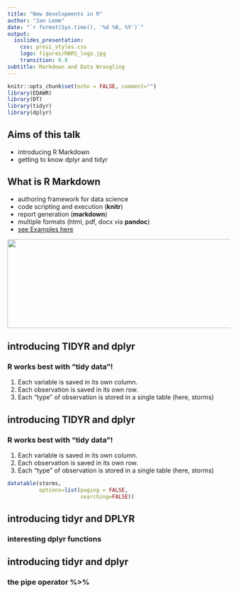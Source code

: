 ```yaml
---
title: "New developments in R"
author: "Jan Lemm"
date: "`r format(Sys.time(), '%d %B, %Y')`"
output:
  ioslides_presentation:
    css: presi_styles.css
    logo: figures/MARS_logo.jpg
    transition: 0.8
subtitle: Markdown and Data Wrangling
---
```


```r
knitr::opts_chunk$set(echo = FALSE, comment="")
library(EDAWR)
library(DT)
library(tidyr)
library(dplyr)
```

<!-- link to the presentation -->
<!-- https://janldue.github.io/presi_markdown_dwrangling/Presi_Markdown_wrangling.html -->


## Aims of this talk

- introducing R Markdown
- getting to know dplyr and tidyr

## What is R Markdown

- authoring framework for data science
- code scripting and execution (**knitr**)
- report generation (**markdown**)
- multiple formats (html, pdf, docx via **pandoc**)
- [see Examples here](http://rmarkdown.rstudio.com/gallery.html)

<img src="figures/logos_all.png" height="200px" width="600px" > </img>

## introducing TIDYR and dplyr
### R works best with "tidy data"!

1. Each variable is saved in its own column.
2. Each observation is saved in its own row.
3. Each "type" of observation is stored in a single table (here, storms)

## introducing TIDYR and dplyr {.smaller}
### R works best with "tidy data"!

1. Each variable is saved in its own column.
2. Each observation is saved in its own row.
3. Each "type" of observation is stored in a single table (here, storms)

```r
datatable(storms,
          options=list(paging = FALSE,
                       searching=FALSE))

```

## introducing tidyr and DPLYR 
### interesting dplyr functions

## introducing tidyr and dplyr
### the pipe operator %>% 



